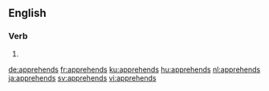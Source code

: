 
==English==

===Verb===
{{head|en|verb form}}

# {{en-third-person singular of|apprehend}}

[[de:apprehends]]
[[fr:apprehends]]
[[ku:apprehends]]
[[hu:apprehends]]
[[nl:apprehends]]
[[ja:apprehends]]
[[sv:apprehends]]
[[vi:apprehends]]